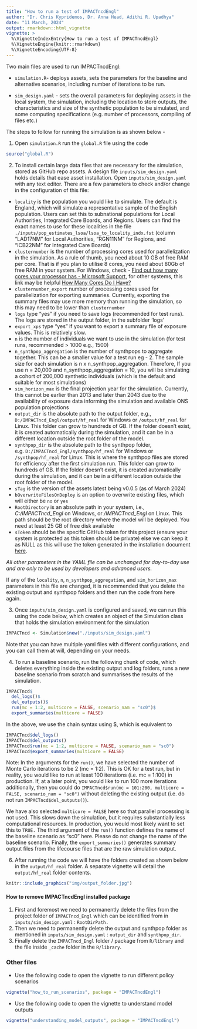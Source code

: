 ```yaml
---
title: "How to run a test of IMPACTncdEngl"
author: "Dr. Chris Kypridemos, Dr. Anna Head, Adithi R. Upadhya"
date: "11 March, 2024"
output: rmarkdown::html_vignette
vignette: >
  %\VignetteIndexEntry{How to run a test of IMPACTncdEngl}
  %\VignetteEngine{knitr::rmarkdown}
  %\VignetteEncoding{UTF-8}
---
```


Two main files are used to run IMPACTncdEngl: 

- `simulation.R `- deploys assets, sets the parameters for the baseline and alternative scenarios, including number of iterations to be run. 

- `sim_design.yaml` - sets the overall parameters for deploying assets in the local system, the simulation, including the location to store outputs, the characteristics and size of the synthetic population to be simulated, and some computing specifications (e.g. number of processors, compiling of files etc.)

The steps to follow for running the simulation is as shown below -

1. Open `simulation.R` run the `global.R` file using the code

```r
source("global.R")
```

2. To install certain large data files that are necessary for the simulation, stored as GitHub repo assets. A design file `inputs/sim_design.yaml` holds details that ease asset installation. Open `inputs/sim_design.yaml` with any text editor. There are a few parameters to check and/or change in the configuration of this file:

- `locality` is the population you would like to simulate. The default is England, which will simulate a representative sample of the English population. Users can set this to subnational populations for Local Authorities, Integrated Care Boards, and Regions. Users can find the exact names to use for these localities in the file `./inputs/pop_estimates_lsoa/lsoa_to_locality_indx.fst`   (column "LAD17NM" for Local Authorities, "RGN11NM" for Regions, and "ICB22NM" for Integrated Care Boards)
- `clusternumber` is the number of processing cores used for parallelization in the simulation. As a rule of thumb, you need about 10 GB of free RAM per core. That is if you plan to utilise 8 cores, you need about 80Gb of free RAM in your system. For Windows, check - [Find out how many cores your processor has - Microsoft Support](https://support.microsoft.com/en-us/windows/find-out-how-many-cores-your-processor-has-3126ef99-0247-33b3-81fc-065e9fb0c35b#:~:text=Press%20Ctrl%20%2B%20Shift%20%2B%20Esc%20to,logical%20processors%20your%20PC%20has), for other systems, this link may be helpful [How Many Cores Do I Have?](https://www.hivelocity.net/kb/how-many-cores-do-i-have/#:~:text=While%20there%20are%20many%20methods,is%20using%20the%20lscpu%20command)
- `clusternumber_export` number of processing cores used for parallelization for exporting summaries. Currently, exporting the summary files may use more memory than running the simulation, so this may need to be lower than `clusternumber`
- `logs` type “yes” if you need to save logs (recommended for test runs). The logs are stored in the output folder, in the subfolder ‘logs’
- `export_xps` type "yes" if you want to export a summary file of exposure values. This is relatively slow.
- `n` is the number of individuals we want to use in the simulation (for test runs, recommended > 1000 e.g., 1500)
- `n_synthpop_aggregation` is the number of synthpops to aggregate together. This can be a smaller value for a test run eg - 2. The sample size for each simulation is n x n_synthpop_aggregation. Therefore, If you use n = 20,000 and n_synthpop_aggregation = 10, you will be simulating a cohort of 200,000 synthetic individuals (which is the default and suitable for most simulations)
- `sim_horizon_max` is the final projection year for the simulation. Currently, this cannot be earlier than 2013 and later than 2043 due to the availability of exposure data informing the simulation and available ONS population projections
- `output_dir` is the absolute path to the output folder, e.g., `D:/IMPACTncd_Engl/output/hf_real` for Windows or `/output/hf_real` for Linux. This folder can grow to hundreds of GB.  If the folder doesn't exist, it is created automatically during the simulation, and it can be in a different location outside the root folder of the model.
- `synthpop_dir` is the absolute path to the synthpop folder, e.g. `D:/IMPACTncd_Engl/synthpop/hf_real` for Windows or `/synthpop/hf_real` for Linux. This is where the synthpop files are stored for efficiency after the first simulation run. This folder can grow to hundreds of GB. If the folder doesn't exist, it is created automatically during the simulation, and it can be in a different location outside the root folder of the model.
- `sTag` is the version of the assets latest being v0.0.5 (as of March 2024)
- `bOverwriteFilesOnDeploy` is an option to overwrite existing files, which will either be `no` or `yes` 
- `RootDirectory` is an absolute path in your system, i.e., *C:/IMPACTncd_Engl* on Windows, or */IMPACTncd_Engl* on Linux. This path should be the root directory where the model will be deployed. You need at least 25 GB of free disk available
- `sToken` should be the specific GitHub token for this project (ensure your system is protected as this token should be private) else we can keep it as NULL as this will use the token generated in the installation document [here](https://github.com/adithirgis/IMPACTncd_Engl?tab=readme-ov-file#opening-a-github-account).

*All other parameters in the YAML file can be unchanged for day-to-day use and are only to be used by developers and advanced users.*

If any of the `locality`, `n`, `n_synthpop_aggregation`, and `sim_horizon_max` parameters in this file are changed, it is recommended that you delete the existing output and synthpop folders and then run the code from here again.

3. Once `inputs/sim_design.yaml` is configured and saved, we can run this using the code below, which creates an object of the Simulation class that holds the simulation environment for the simulation

```r
IMPACTncd <- Simulation$new("./inputs/sim_design.yaml")
```

Note that you can have multiple yaml files with different configurations, and you can call them at will, depending on your needs.

4. To run a baseline scenario, run the following chunk of code, which deletes everything inside the existing output and log folders, runs a new baseline scenario from scratch and summarises the results of the simulation. 

```r
IMPACTncd$
  del_logs()$
  del_outputs()$
  run(mc = 1:2, multicore = FALSE, scenario_nam = "sc0")$
  export_summaries(multicore = FALSE)
```

In the above, we use the chain syntax using $, which is equivalent to

```r
IMPACTncd$del_logs()
IMPACTncd$del_outputs()
IMPACTncd$run(mc = 1:2, multicore = FALSE, scenario_nam = "sc0")
IMPACTncd$export_summaries(multicore = FALSE)
```

Note: In the arguments for the `run()`, we have selected the number of Monte Carlo iterations to be 2  (mc = 1:2). This is OK for a test run, but in reality, you would like to run at least 100 iterations (i.e. mc = 1:100) in production. If, at a later point, you would like to run 100 more iterations additionally, then you could do `IMPACTncd$run(mc = 101:200, multicore = FALSE, scenario_nam = "sc0")` without deleting the existing output (i.e. do not run `IMPACTncd$del_outputs()`). 

We have also selected `multicore = FALSE` here so that parallel processing is not used. This slows down the simulation, but it requires substantially less computational resources. In production, you would most likely want to set this to `TRUE.` The third argument of the `run()` function defines the name of the baseline scenario as "sc0" here. Please do not change the name of the baseline scenario. Finally, the `export_summaries()` generates summary output files from the lifecourse files that are the raw simulation output. 

6. After running the code we will have the folders created as shown below in the `output/hf_real` folder. A separate vignette will detail the `output/hf_real` folder contents.

```r
knitr::include_graphics("img/output_folder.jpg")
```

#### How to remove IMPACTncdEngl installed package 

1. First and foremost we need to permanently delete the files from the project folder of `IMPACTncd_Engl` which can be identified from in `inputs/sim_design.yaml` : `RootDirPath.` 
2. Then we need to permanently delete the output and synthpop folder as mentioned in `inputs/sim_design.yaml` : `output_dir` and `synthpop_dir`. 
3. Finally delete the `IMPACTncd_Engl` folder / package  from `R/library` and the file inside `_cache` folder in the `R/library`.  


### Other files 

- Use the following code to open the vignette to run different policy scenarios

```r
vignette("how_to_run_scenarios", package = "IMPACTncdEngl")
```

- Use the following code to open the vignette to understand model outputs 

```r
vignette("understanding_model_outputs", package = "IMPACTncdEngl")
```

